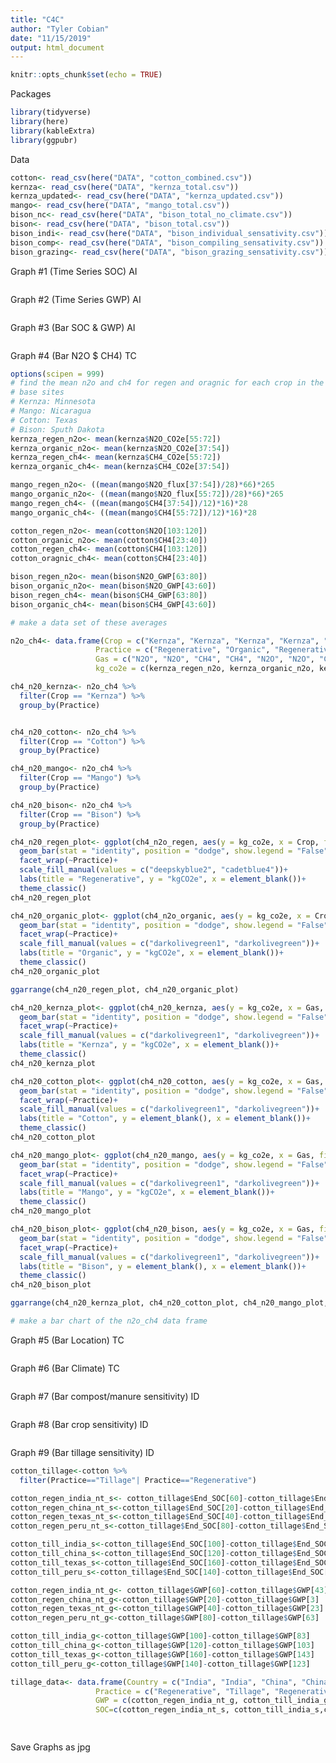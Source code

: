 ```yaml
---
title: "C4C"
author: "Tyler Cobian"
date: "11/15/2019"
output: html_document
---
```


```r
knitr::opts_chunk$set(echo = TRUE)
```

Packages
```r
library(tidyverse)
library(here)
library(kableExtra)
library(ggpubr)

```

Data
```r
cotton<- read_csv(here("DATA", "cotton_combined.csv"))
kernza<- read_csv(here("DATA", "kernza_total.csv"))
kernza_updated<- read_csv(here("DATA", "kernza_updated.csv"))
mango<- read_csv(here("DATA", "mango_total.csv"))
bison_nc<- read_csv(here("DATA", "bison_total_no_climate.csv"))
bison<- read_csv(here("DATA", "bison_total.csv"))
bison_indi<- read_csv(here("DATA", "bison_individual_sensativity.csv"))
bison_comp<- read_csv(here("DATA", "bison_compiling_sensativity.csv"))
bison_grazing<- read_csv(here("DATA", "bison_grazing_sensativity.csv"))

```

Graph #1 (Time Series SOC) AI
```r

```

Graph #2 (Time Series GWP) AI
```r

```

Graph #3 (Bar SOC & GWP) AI
```r

```

Graph #4 (Bar N2O $ CH4) TC
```r
options(scipen = 999)
# find the mean n2o and ch4 for regen and oragnic for each crop in the base site
# base sites 
# Kernza: Minnesota
# Mango: Nicaragua
# Cotton: Texas
# Bison: Sputh Dakota
kernza_regen_n2o<- mean(kernza$N2O_CO2e[55:72])
kernza_organic_n2o<- mean(kernza$N2O_CO2e[37:54])
kernza_regen_ch4<- mean(kernza$CH4_CO2e[55:72])
kernza_organic_ch4<- mean(kernza$CH4_CO2e[37:54])

mango_regen_n2o<- ((mean(mango$N2O_flux[37:54])/28)*66)*265
mango_organic_n2o<- ((mean(mango$N2O_flux[55:72])/28)*66)*265
mango_regen_ch4<- ((mean(mango$CH4[37:54])/12)*16)*28
mango_organic_ch4<- ((mean(mango$CH4[55:72])/12)*16)*28

cotton_regen_n2o<- mean(cotton$N2O[103:120])
cotton_organic_n2o<- mean(cotton$CH4[23:40])
cotton_regen_ch4<- mean(cotton$CH4[103:120])
cotton_oragnic_ch4<- mean(cotton$CH4[23:40])

bison_regen_n2o<- mean(bison$N2O_GWP[63:80])
bison_organic_n2o<- mean(bison$N2O_GWP[43:60])
bison_regen_ch4<- mean(bison$CH4_GWP[63:80])
bison_organic_ch4<- mean(bison$CH4_GWP[43:60])

# make a data set of these averages

n2o_ch4<- data.frame(Crop = c("Kernza", "Kernza", "Kernza", "Kernza", "Mango", "Mango","Mango", "Mango", "Cotton", "Cotton", "Cotton", "Cotton", "Bison", "Bison", "Bison", "Bison"),
                   Practice = c("Regenerative", "Organic", "Regenerative", "Organic", "Regenerative", "Organic", "Regenerative", "Organic"),
                   Gas = c("N2O", "N2O", "CH4", "CH4", "N2O", "N2O", "CH4", "CH4", "N2O", "N2O", "CH4", "CH4", "N2O", "N2O", "CH4", "CH4"),
                   kg_co2e = c(kernza_regen_n2o, kernza_organic_n2o, kernza_regen_ch4, kernza_organic_ch4, mango_regen_n2o, mango_organic_n2o, mango_regen_ch4, mango_organic_ch4, cotton_regen_n2o, cotton_organic_n2o, cotton_regen_ch4, cotton_oragnic_ch4, bison_regen_n2o, bison_organic_n2o, bison_regen_ch4, bison_organic_ch4))

ch4_n20_kernza<- n2o_ch4 %>% 
  filter(Crop == "Kernza") %>% 
  group_by(Practice)


ch4_n20_cotton<- n2o_ch4 %>% 
  filter(Crop == "Cotton") %>% 
  group_by(Practice)

ch4_n20_mango<- n2o_ch4 %>% 
  filter(Crop == "Mango") %>% 
  group_by(Practice)

ch4_n20_bison<- n2o_ch4 %>% 
  filter(Crop == "Bison") %>% 
  group_by(Practice)

ch4_n20_regen_plot<- ggplot(ch4_n2o_regen, aes(y = kg_co2e, x = Crop, fill = Gas))+
  geom_bar(stat = "identity", position = "dodge", show.legend = "False")+
  facet_wrap(~Practice)+
  scale_fill_manual(values = c("deepskyblue2", "cadetblue4"))+
  labs(title = "Regenerative", y = "kgCO2e", x = element_blank())+
  theme_classic()
ch4_n20_regen_plot

ch4_n20_organic_plot<- ggplot(ch4_n2o_organic, aes(y = kg_co2e, x = Crop, fill = Gas))+
  geom_bar(stat = "identity", position = "dodge", show.legend = "False")+
  facet_wrap(~Practice)+
  scale_fill_manual(values = c("darkolivegreen1", "darkolivegreen"))+
  labs(title = "Organic", y = "kgCO2e", x = element_blank())+
  theme_classic()
ch4_n20_organic_plot

ggarrange(ch4_n20_regen_plot, ch4_n20_organic_plot)

ch4_n20_kernza_plot<- ggplot(ch4_n20_kernza, aes(y = kg_co2e, x = Gas, fill = Gas))+
  geom_bar(stat = "identity", position = "dodge", show.legend = "False")+
  facet_wrap(~Practice)+
  scale_fill_manual(values = c("darkolivegreen1", "darkolivegreen"))+
  labs(title = "Kernza", y = "kgCO2e", x = element_blank())+
  theme_classic()
ch4_n20_kernza_plot

ch4_n20_cotton_plot<- ggplot(ch4_n20_cotton, aes(y = kg_co2e, x = Gas, fill = Gas))+
  geom_bar(stat = "identity", position = "dodge", show.legend = "False")+
  facet_wrap(~Practice)+
  scale_fill_manual(values = c("darkolivegreen1", "darkolivegreen"))+
  labs(title = "Cotton", y = element_blank(), x = element_blank())+
  theme_classic()
ch4_n20_cotton_plot

ch4_n20_mango_plot<- ggplot(ch4_n20_mango, aes(y = kg_co2e, x = Gas, fill = Gas))+
  geom_bar(stat = "identity", position = "dodge", show.legend = "False")+
  facet_wrap(~Practice)+
  scale_fill_manual(values = c("darkolivegreen1", "darkolivegreen"))+
  labs(title = "Mango", y = "kgCO2e", x = element_blank())+
  theme_classic()
ch4_n20_mango_plot

ch4_n20_bison_plot<- ggplot(ch4_n20_bison, aes(y = kg_co2e, x = Gas, fill = Gas))+
  geom_bar(stat = "identity", position = "dodge", show.legend = "False")+
  facet_wrap(~Practice)+
  scale_fill_manual(values = c("darkolivegreen1", "darkolivegreen"))+
  labs(title = "Bison", y = element_blank(), x = element_blank())+
  theme_classic()
ch4_n20_bison_plot

ggarrange(ch4_n20_kernza_plot, ch4_n20_cotton_plot, ch4_n20_mango_plot, ch4_n20_bison_plot)

# make a bar chart of the n2o_ch4 data frame
```

Graph #5 (Bar Location) TC
```r

```

Graph #6 (Bar Climate) TC
```r

```

Graph #7 (Bar compost/manure sensitivity) ID
```r


```

Graph #8 (Bar crop sensitivity) ID
```r

```

Graph #9 (Bar tillage sensitivity) ID
```r

cotton_tillage<-cotton %>% 
  filter(Practice=="Tillage"| Practice=="Regenerative")

cotton_regen_india_nt_s<- cotton_tillage$End_SOC[60]-cotton_tillage$End_SOC[43]
cotton_regen_china_nt_s<-cotton_tillage$End_SOC[20]-cotton_tillage$End_SOC[3]
cotton_regen_texas_nt_s<-cotton_tillage$End_SOC[40]-cotton_tillage$End_SOC[23]
cotton_regen_peru_nt_s<-cotton_tillage$End_SOC[80]-cotton_tillage$End_SOC[63]

cotton_till_india_s<-cotton_tillage$End_SOC[100]-cotton_tillage$End_SOC[83]
cotton_till_china_s<-cotton_tillage$End_SOC[120]-cotton_tillage$End_SOC[103]
cotton_till_texas_s<-cotton_tillage$End_SOC[160]-cotton_tillage$End_SOC[143]
cotton_till_peru_s<-cotton_tillage$End_SOC[140]-cotton_tillage$End_SOC[123]

cotton_regen_india_nt_g<- cotton_tillage$GWP[60]-cotton_tillage$GWP[43]
cotton_regen_china_nt_g<-cotton_tillage$GWP[20]-cotton_tillage$GWP[3]
cotton_regen_texas_nt_g<-cotton_tillage$GWP[40]-cotton_tillage$GWP[23]
cotton_regen_peru_nt_g<-cotton_tillage$GWP[80]-cotton_tillage$GWP[63]

cotton_till_india_g<-cotton_tillage$GWP[100]-cotton_tillage$GWP[83]
cotton_till_china_g<-cotton_tillage$GWP[120]-cotton_tillage$GWP[103]
cotton_till_texas_g<-cotton_tillage$GWP[160]-cotton_tillage$GWP[143]
cotton_till_peru_g<-cotton_tillage$GWP[140]-cotton_tillage$GWP[123]

tillage_data<- data.frame(Country = c("India", "India", "China", "China", "Texas", "Texas","Peru", "Peru"),
                   Practice = c("Regenerative", "Tillage", "Regenerative", "Tillage", "Regenerative", "Tillage", "Regenerative", "Tillage"),
                   GWP = c(cotton_regen_india_nt_g, cotton_till_india_g,cotton_regen_china_nt_g, cotton_till_china_g,cotton_regen_texas_nt_g, cotton_till_texas_g, cotton_regen_peru_nt_g, cotton_till_peru_g),
                   SOC=c(cotton_regen_india_nt_s, cotton_till_india_s,cotton_regen_china_nt_s, cotton_till_china_s,cotton_regen_texas_nt_s, cotton_till_texas_s, cotton_regen_peru_nt_s, cotton_till_peru_s))
              



```

Save Graphs as jpg
```r

```

